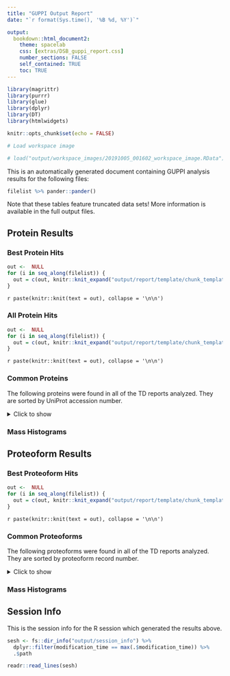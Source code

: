 ```yaml
---
title: "GUPPI Output Report"
date: "`r format(Sys.time(), '%B %d, %Y')`"

output: 
  bookdown::html_document2:
    theme: spacelab
    css: [extras/DSB_guppi_report.css]
    number_sections: FALSE
    self_contained: TRUE
    toc: TRUE
---
```


```r

library(magrittr)
library(purrr)
library(glue)
library(dplyr)
library(DT)
library(htmlwidgets)

knitr::opts_chunk$set(echo = FALSE)
```

```r

# Load workspace image

# load("output/workspace_images/20191005_001602_workspace_image.RData")

```


This is an automatically generated document containing GUPPI analysis results for the following files:

```r

filelist %>% pander::pander()

```

Note that these tables feature truncated data sets! More information is available in the full output files.

## Protein Results

### Best Protein Hits {.tabset .tabset-fade}

```r

out <-  NULL
for (i in seq_along(filelist)) {
  out = c(out, knitr::knit_expand("output/report/template/chunk_template_01.Rmd"))
}

```

`r paste(knitr::knit(text = out), collapse = '\n\n')`

### All Protein Hits {.tabset .tabset-fade}

```r

out <-  NULL
for (i in seq_along(filelist)) {
  out = c(out, knitr::knit_expand("output/report/template/chunk_template_02.Rmd"))
}

```

`r paste(knitr::knit(text = out), collapse = '\n\n')`

### Common Proteins

The following proteins were found in all of the TD reports analyzed. They are sorted by UniProt accession number.

<details>
  <summary>Click to show</summary>

```r

accessionlist <- results_protein %>%
  .[1:(length(.) - 1)] %>% 
  map(~.$UNIPROTKB)

Reduce(intersect, accessionlist) %>%
  pander::pandoc.list()

```

</details>

### Mass Histograms



## Proteoform Results

### Best Proteoform Hits {.tabset .tabset-fade}

```r

out <-  NULL
for (i in seq_along(filelist)) {
  out = c(out, knitr::knit_expand("output/report/template/chunk_template_01b.Rmd"))
}

```

`r paste(knitr::knit(text = out), collapse = '\n\n')`

### Common Proteoforms

The following proteoforms were found in all of the TD reports analyzed. They are sorted by proteoform record number.

<details>
  <summary>Click to show</summary>

```r

PFRlist <- results_proteoform %>%
  .[1:(length(.) - 1)] %>% 
  map(~.$ProteoformRecordNum)

Reduce(intersect, PFRlist) %>%
  pander::pandoc.list()

```

</details>

### Mass Histograms

## Session Info

This is the session info for the R session which generated the results above.

```r

sesh <- fs::dir_info("output/session_info") %>% 
  dplyr::filter(modification_time == max(.$modification_time)) %>% 
  .$path

readr::read_lines(sesh)

```
